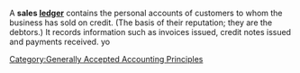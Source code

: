 {{Orphan|date=November 2006}} 
A '''sales [[ledger]]''' contains the personal accounts of customers to whom the business has sold on credit. (The basis of their reputation; they are the debtors.) It records information such as invoices issued, credit notes issued and payments received. yo
[[Category:Generally Accepted Accounting Principles]]

{{accounting-stub}}
